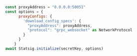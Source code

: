 ```javascript
const proxyAddress = "0.0.0.0:50051"
const options = {
      proxyConfigs: {
        'download_config_specs': {
          "proxyAddress": proxyAddress,
          "protocol": "grpc_websocket" as NetworkProtocol
        }
      }
    }
await Statsig.initialize(secretKey, options)
```


